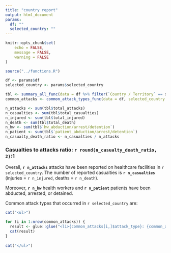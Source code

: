 ```yaml
---
title: "country report"
output: html_document
params:
  df: ""
  selected_country: ""
---
```


```r
knitr::opts_chunk$set(
	echo = FALSE,
	message = FALSE,
	warning = FALSE
)
```


```r
source("../functions.R")

df <- params$df
selected_country <- params$selected_country

tbl <- summary_all_func(data = df %>% filter(`Country / Territory` == selected_country))
common_attacks <- common_attack_types_func(data = df, selected_country = selected_country) %>% head(5)

```

```r
n_attacks <- sum(tbl$total_attacks)
n_casualties <- sum(tbl$total_casualties)
n_injured <- sum(tbl$total_injured)
n_death <- sum(tbl$total_death)
n_hw <- sum(tbl$`hw_abduction/arrest/detention`)
n_patient <- sum(tbl$`patient_abduction/arrest/detention`)
n_casualty_death_ratio <- n_casualties / n_attacks

```


### Casualties to attacks ratio: `r round(n_casualty_death_ratio, 2)`:1

Overall, **`r n_attacks`** attacks have been reported on healthcare facilities in `r selected_country`.
The number of reported casualties is **`r n_casualties`** (injuries = `r n_injured`, deaths = `r n_death`).

Moreover, **`r n_hw`** health workers and **`r n_patient`** patients have been abducted, arrested, or detained.

Common attack types that occurred in `r selected_country` are:

```r
cat("<ul>")

for (i in 1:nrow(common_attacks)) {
  result <- glue::glue("<li>{common_attacks[i,]$attack_type}: {common_attacks[i,]$Freq}</li>")
  cat(result)
}
  
cat("</ul>")
```




